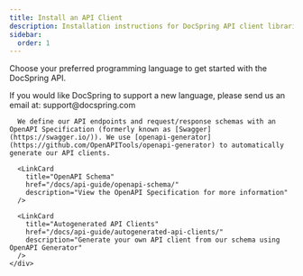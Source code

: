 ```yaml
---
title: Install an API Client
description: Installation instructions for DocSpring API client libraries
sidebar:
  order: 1
---
```





Choose your preferred programming language to get started with the DocSpring API.

<Tabs syncKey="language">
<TabItem label="Ruby">
  <SdkInstallationCardGrid cards={sdkLinkCardConfigs.ruby} />
  <RubyMarkdown />
</TabItem>

<TabItem label="Python">
  <SdkInstallationCardGrid cards={sdkLinkCardConfigs.python} />
  <PythonMarkdown />
</TabItem>

<TabItem label="TypeScript">
  <SdkInstallationCardGrid cards={sdkLinkCardConfigs.typescript} />
  <TypeScriptMarkdown />
</TabItem>

<TabItem label="PHP">
  <SdkInstallationCardGrid cards={sdkLinkCardConfigs.php} />
  <PHPMarkdown />
</TabItem>

<TabItem label="Java">
  <SdkInstallationCardGrid cards={sdkLinkCardConfigs.java} />
  <JavaMarkdown />
</TabItem>

<TabItem label="C#">
  <SdkInstallationCardGrid cards={sdkLinkCardConfigs.csharp} />
  <CSharpMarkdown />
</TabItem>

<TabItem label="Go">
  <SdkInstallationCardGrid cards={sdkLinkCardConfigs.go} />
  <GoMarkdown />
</TabItem>

<TabItem label="Elixir">
  <SdkInstallationCardGrid cards={sdkLinkCardConfigs.elixir} />
  <ElixirMarkdown />
</TabItem>

<TabItem label="JavaScript">
  <SdkInstallationCardGrid cards={sdkLinkCardConfigs.javascript} />
  <JavaScriptMarkdown />
</TabItem>

  <TabItem label="Other">
    <div className="client-library-info-pane">
      If you would like DocSpring to support a new language, please send us an email at: support@docspring.com

      We define our API endpoints and request/response schemas with an OpenAPI Specification (formerly known as [Swagger](https://swagger.io/)). We use [openapi-generator](https://github.com/OpenAPITools/openapi-generator) to automatically generate our API clients.

      <LinkCard
        title="OpenAPI Schema"
        href="/docs/api-guide/openapi-schema/"
        description="View the OpenAPI Specification for more information"
      />

      <LinkCard
        title="Autogenerated API Clients"
        href="/docs/api-guide/autogenerated-api-clients/"
        description="Generate your own API client from our schema using OpenAPI Generator"
      />
    </div>

  </TabItem>
</Tabs>
